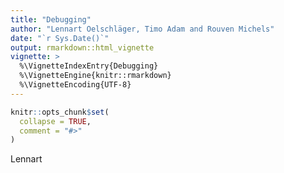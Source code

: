 ```yaml
---
title: "Debugging"
author: "Lennart Oelschläger, Timo Adam and Rouven Michels"
date: "`r Sys.Date()`"
output: rmarkdown::html_vignette
vignette: >
  %\VignetteIndexEntry{Debugging}
  %\VignetteEngine{knitr::rmarkdown}
  %\VignetteEncoding{UTF-8}
---
```

  
```r
knitr::opts_chunk$set(
  collapse = TRUE,
  comment = "#>"
)
```

Lennart